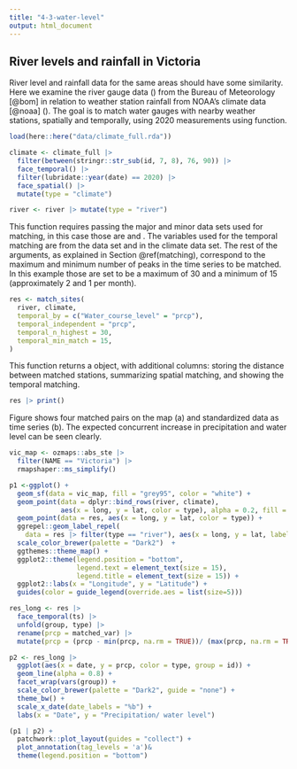 ```yaml
---
title: "4-3-water-level"
output: html_document
---
```


## River levels and rainfall in Victoria

River level and rainfall data for the same areas should have some similarity. Here we examine the river gauge data (\code{Water_course_level}) from the Bureau of Meteorology [@bom] in relation to weather station rainfall from NOAA's climate data [@noaa] (\code{climate}). The goal is to match water gauges with nearby weather stations, spatially and temporally, using 2020 measurements using \code{match_sites()} function.
<!--The Bureau of Meteorology collects [water data](http://www.bom.gov.au/metadata/catalogue/19115/ANZCW0503900528?template=full) from river gauges. The collected variables include: electrical conductivity, turbidity, watercourse discharge, watercourse level, and water temperature. We expect that the water level should be related to the precipitation available from climate data, since rainfall will raise the water level in the river. Figure \ref{fig:matching-map} shows the location of available weather stations and water gauges in Victoria, and we will try to match water gauges with nearby weather stations, taking into account both spatial and temporal information from 2020.-->

```r
load(here::here("data/climate_full.rda"))

climate <- climate_full |>
  filter(between(stringr::str_sub(id, 7, 8), 76, 90)) |>
  face_temporal() |>
  filter(lubridate::year(date) == 2020) |>
  face_spatial() |>
  mutate(type = "climate")

river <- river |> mutate(type = "river")
```

This function requires passing the major and minor data sets used for matching, in this case those are \code{river} and \code{climate}.  The variables used for the temporal matching  are \code{Water_course_level} from the \code{river} data set and \code{prcp} in the climate data set. The rest of the arguments, as explained in Section \@ref(matching), correspond to the maximum and minimum number of peaks in the time series to be matched. In this example those are set to be a maximum of 30 and a minimum of 15 (approximately 2 and 1 per month).  

<!--We first pass in the two datasets, followed by the variables used for the temporal matching, specified in \code{temporal_by} (using the \code{by} syntax from \code{dplyr::join}). With \code{temporal_independent} we select precipitation (\code{prcp}) as the independent variable, and the goal is to see if the water level in the river reflects what is observed in precipitation (for nearby stations). Since we consider a full year of data, we set the number of peaks considered (\code{temporal_n_highest}) to 30 (slightly above the default value of 20), and \code{temporal_min_match} is raised accordingly.-->

```r
res <- match_sites(
  river, climate,
  temporal_by = c("Water_course_level" = "prcp"),
  temporal_independent = "prcp",  
  temporal_n_highest = 30,
  temporal_min_match = 15, 
)
```

This function returns a \code{cubble} object, with additional columns: \code{dist} storing the distance between matched stations, \code{group} summarizing spatial matching, and \code{n_match} showing the temporal matching.

```r
res |> print()
```

Figure \ref{fig:matching} shows four matched pairs on the map (a) and standardized data as time series (b). The expected concurrent increase in precipitation and water level can be seen clearly.

```r
vic_map <- ozmaps::abs_ste |> 
  filter(NAME == "Victoria") |> 
  rmapshaper::ms_simplify()  

p1 <-ggplot() + 
  geom_sf(data = vic_map, fill = "grey95", color = "white") + 
  geom_point(data = dplyr::bind_rows(river, climate), 
             aes(x = long, y = lat, color = type), alpha = 0.2, fill = 0.2) +
  geom_point(data = res, aes(x = long, y = lat, color = type)) +
  ggrepel::geom_label_repel(
    data = res |> filter(type == "river"), aes(x = long, y = lat, label = group)) +
  scale_color_brewer(palette = "Dark2")  + 
  ggthemes::theme_map() +
  ggplot2::theme(legend.position = "bottom",
                 legend.text = element_text(size = 15),
                 legend.title = element_text(size = 15)) +
  ggplot2::labs(x = "Longitude", y = "Latitude") + 
  guides(color = guide_legend(override.aes = list(size=5)))

res_long <- res |>
  face_temporal(ts) |>
  unfold(group, type) |>
  rename(prcp = matched_var) |> 
  mutate(prcp = (prcp - min(prcp, na.rm = TRUE))/ (max(prcp, na.rm = TRUE) - min(prcp, na.rm = TRUE))) 

p2 <- res_long |> 
  ggplot(aes(x = date, y = prcp, color = type, group = id)) +
  geom_line(alpha = 0.8) +
  facet_wrap(vars(group)) +
  scale_color_brewer(palette = "Dark2", guide = "none") +
  theme_bw() +
  scale_x_date(date_labels = "%b") + 
  labs(x = "Date", y = "Precipitation/ water level")

(p1 | p2) + 
  patchwork::plot_layout(guides = "collect") + 
  plot_annotation(tag_levels = 'a')&
  theme(legend.position = "bottom") 
```
